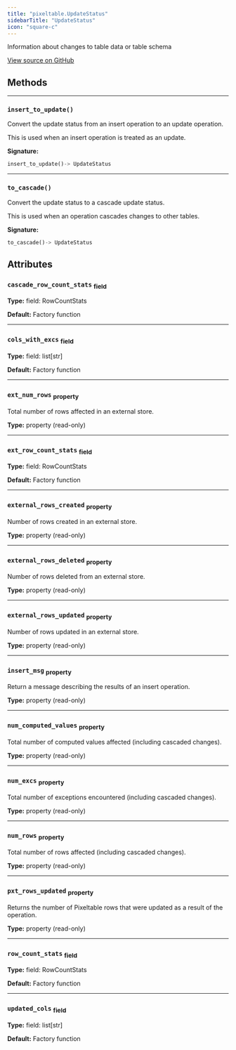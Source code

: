 ```yaml
---
title: "pixeltable.UpdateStatus"
sidebarTitle: "UpdateStatus"
icon: "square-c"
---
```


Information about changes to table data or table schema


<a href="https://github.com/pixeltable/pixeltable/blob/v0.4.17/pixeltable/catalog/update_status.py#L53" target="_blank">View source on GitHub</a>

## Methods


---

### `insert_to_update()`

Convert the update status from an insert operation to an update operation.


This is used when an insert operation is treated as an update.


**Signature:**

```python
insert_to_update()-> UpdateStatus
```


---

### `to_cascade()`

Convert the update status to a cascade update status.


This is used when an operation cascades changes to other tables.


**Signature:**

```python
to_cascade()-> UpdateStatus
```

## Attributes

### `cascade_row_count_stats` <sub>field</sub>

**Type:** field: RowCountStats

**Default:** Factory function

---

### `cols_with_excs` <sub>field</sub>

**Type:** field: list[str]

**Default:** Factory function

---

### `ext_num_rows` <sub>property</sub>

Total number of rows affected in an external store.


**Type:** property (read-only)

---

### `ext_row_count_stats` <sub>field</sub>

**Type:** field: RowCountStats

**Default:** Factory function

---

### `external_rows_created` <sub>property</sub>

Number of rows created in an external store.


**Type:** property (read-only)

---

### `external_rows_deleted` <sub>property</sub>

Number of rows deleted from an external store.


**Type:** property (read-only)

---

### `external_rows_updated` <sub>property</sub>

Number of rows updated in an external store.


**Type:** property (read-only)

---

### `insert_msg` <sub>property</sub>

Return a message describing the results of an insert operation.


**Type:** property (read-only)

---

### `num_computed_values` <sub>property</sub>

Total number of computed values affected (including cascaded changes).


**Type:** property (read-only)

---

### `num_excs` <sub>property</sub>

Total number of exceptions encountered (including cascaded changes).


**Type:** property (read-only)

---

### `num_rows` <sub>property</sub>

Total number of rows affected (including cascaded changes).


**Type:** property (read-only)

---

### `pxt_rows_updated` <sub>property</sub>

Returns the number of Pixeltable rows that were updated as a result of the operation.


**Type:** property (read-only)

---

### `row_count_stats` <sub>field</sub>

**Type:** field: RowCountStats

**Default:** Factory function

---

### `updated_cols` <sub>field</sub>

**Type:** field: list[str]

**Default:** Factory function

